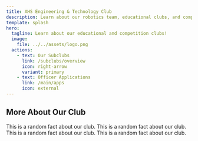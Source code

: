 ```yaml
---
title: AHS Engineering & Technology Club
description: Learn about our robotics team, educational clubs, and competition clubs!
template: splash
hero:
  tagline: Learn about our educational and competition clubs!
  image:
    file: ../../assets/logo.png
  actions:
    - text: Our Subclubs
      link: /subclubs/overview
      icon: right-arrow
      variant: primary
    - text: Officer Applications
      link: /main/apps
      icon: external
---
```



## More About Our Club

<CardGrid stagger>
	<Card title="Random Fact 1" icon="rocket">
		This is a random fact about our club.
	</Card>
	<Card title="Random Fact 2" icon="rocket">
		This is a random fact about our club.
	</Card>
	<Card title="Random Fact 3" icon="rocket">
		This is a random fact about our club.
	</Card>
	<Card title="Random Fact 4" icon="rocket">
		This is a random fact about our club.
	</Card>
</CardGrid>
